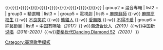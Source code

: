 {{Navbox	
| name  = 潘瑋柏	
| title = [[潘瑋柏]]	
| titlestyle = background:#B4DDA9	
| group1 = 錄音室專輯
| list1 = {{nowrap|[[壁虎漫步]]''（2002）''}}{{•}}{{nowrap|[[我的麥克風|-{zh:我的麦克风; zh-hans:我的麦克风; zh-hant:我的麥克風}-]]''（2003）''}}{{•}}{{nowrap|[[Wu Ha]]''（2004）''}}{{•}}{{nowrap|[[高手 (專輯)|高手]]''（2005）''}}{{•}}{{nowrap|[[反轉地球]]''（2006）''}}{{•}}{{nowrap|[[玩酷]]''（2007）''}}{{•}}{{nowrap|[[零零七]]''（2009）''}}{{•}}{{nowrap|[[808 (專輯)|808]]''（2011）''}}{{•}}{{nowrap|[[24個比利 (專輯)|24個比利]]''（2012）''}}{{•}}{{nowrap|[[王者丑生]]''（2014）''}}{{•}}{{nowrap|[[Illi 異類|illi 異類]]''（2017）''}}{{•}}{{nowrap|[[節奏先生|Mr. R&Beats 節奏先生]]''（2020）''}}
| group2 = 混音專輯	
| list2 = {{nowrap|[[混音2005]]''（2005）''}}
| group3 = 精選輯
| list3 = {{nowrap|[[Will's 未來式 新歌+精選]]''（2008）''}}
| group5 = 電視劇
| list5 = {{Nowrap begin}}[[麻辣鮮師]] {{-w}} [[麻辣高校生]] {{-w}} [[不良笑花]] {{-w}} [[熊貓人 (電視劇)|熊貓人]] {{-w}} [[愛無限]] {{-w}} [[不得不爱]]
| group6 = 綜藝節目
| list6 = [[中国有嘻哈]]''（2017）''{{·w}}[[潮流合伙人]]''（2019）''{{·w}}[[中国新说唱]]''（2018-2020）''{{·w}}[[菱格世代Dancing Diamond 52]]''（2020）''
}}
<noinclude>
[[Category:臺灣歌手模板]]
</noinclude>